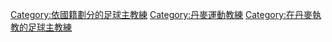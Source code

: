 {{Commonscat|Association football coaches from Denmark}}

[[Category:依國籍劃分的足球主教練|Category:依國籍劃分的足球主教練]]
[[Category:丹麥運動教練|Category:丹麥運動教練]]
[[Category:在丹麥執教的足球主教練|Category:在丹麥執教的足球主教練]]
